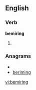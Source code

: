 
==English==

===Verb===
'''bemiring'''

# {{present participle of|[[bemire]]}}

===Anagrams===
* {{alphagram|begiimnr}}
* [[beriming#English|beriming]]


[[vi:bemiring]]